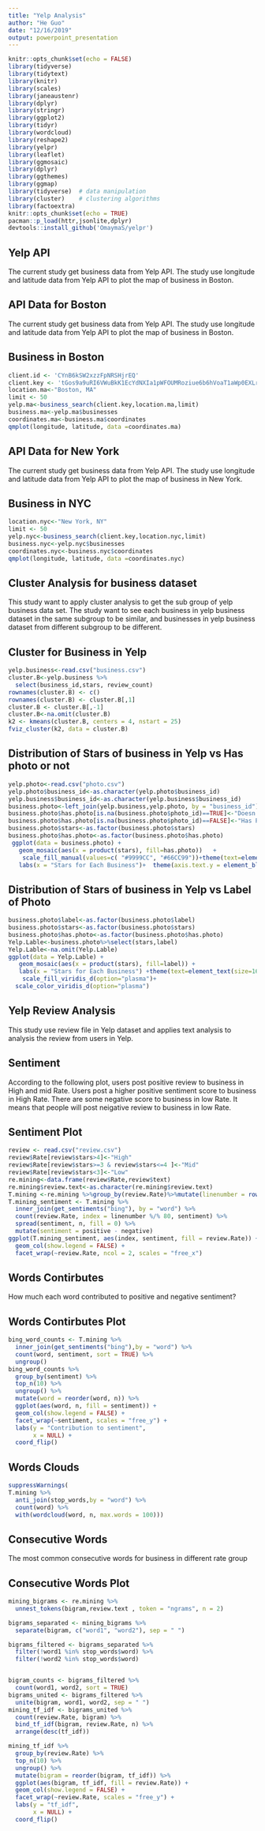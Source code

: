```yaml
---
title: "Yelp Analysis"
author: "He Guo"
date: "12/16/2019"
output: powerpoint_presentation
---
```


```r
knitr::opts_chunk$set(echo = FALSE)
library(tidyverse)
library(tidytext)
library(knitr)
library(scales)
library(janeaustenr)
library(dplyr)
library(stringr)
library(ggplot2)
library(tidyr)
library(wordcloud)
library(reshape2)
library(yelpr)
library(leaflet)
library(ggmosaic)
library(dplyr)
library(ggthemes)
library(ggmap)
library(tidyverse)  # data manipulation
library(cluster)    # clustering algorithms
library(factoextra)
knitr::opts_chunk$set(echo = TRUE)
pacman::p_load(httr,jsonlite,dplyr)
devtools::install_github('OmaymaS/yelpr')
```

## Yelp API

The current study get business data from Yelp API.  The study use longitude and latitude data from Yelp API to plot the map of business in Boston.

## API Data for Boston

The current study get business data from Yelp API.  The study use longitude and latitude data from Yelp API to plot the map of business in Boston.

## Business in Boston

```r
client.id <- 'CYnB6kSW2xzzFpNRSHjrEQ'
client.key <- 'tGos9a9uRI6VWuBkK1EcYdNXIa1pWFOUMRoziue6b6hVoaT1aWp0EXLrO-buK_RYxK_3mgepSdxx5T5xlMstACpRR-eIRDXd4-zfr7a7EEqO3xb5JZxJswSvQ73eXXYx'
location.ma<-"Boston, MA"
limit <- 50
yelp.ma<-business_search(client.key,location.ma,limit)
business.ma<-yelp.ma$businesses
coordinates.ma<-business.ma$coordinates
qmplot(longitude, latitude, data =coordinates.ma)
```


## API Data for New York

The current study get business data from Yelp API.  The study use longitude and latitude data from Yelp API to plot the map of business in New York.


## Business in NYC

```r

location.nyc<-"New York, NY"
limit <- 50
yelp.nyc<-business_search(client.key,location.nyc,limit)
business.nyc<-yelp.nyc$businesses
coordinates.nyc<-business.nyc$coordinates
qmplot(longitude, latitude, data =coordinates.nyc)
```


## Cluster Analysis for business dataset

This study want to apply cluster analysis to get the sub group of yelp business data set.  The study want to see each business in yelp business dataset in  the same subgroup to be similar, and  businesses in yelp business dataset from different subgroup to be different.


## Cluster for Business in Yelp

```r
yelp.business<-read.csv("business.csv")
cluster.B<-yelp.business %>%
  select(business_id,stars, review_count)
rownames(cluster.B) <- c()
rownames(cluster.B) <- cluster.B[,1]
cluster.B <- cluster.B[,-1]
cluster.B<-na.omit(cluster.B)
k2 <- kmeans(cluster.B, centers = 4, nstart = 25)
fviz_cluster(k2, data = cluster.B)
```



## Distribution of Stars of business in Yelp vs Has photo or not 

```r
yelp.photo<-read.csv("photo.csv")
yelp.photo$business_id<-as.character(yelp.photo$business_id)
yelp.business$business_id<-as.character(yelp.business$business_id)
business.photo<-left_join(yelp.business,yelp.photo, by = "business_id")
business.photo$has.photo[is.na(business.photo$photo_id)==TRUE]<-"Doesn't have Photo"
business.photo$has.photo[is.na(business.photo$photo_id)==FALSE]<-"Has Photo"
business.photo$stars<-as.factor(business.photo$stars)
business.photo$has.photo<-as.factor(business.photo$has.photo)
 ggplot(data = business.photo) +
   geom_mosaic(aes(x = product(stars), fill=has.photo))   + 
    scale_fill_manual(values=c( "#9999CC", "#66CC99"))+theme(text=element_text(size=16))+theme(axis.text.x = element_text(angle = 45, hjust = 1))+
   labs(x = "Stars for Each Business")+  theme(axis.text.y = element_blank(), axis.ticks.y = element_blank())
```


## Distribution of Stars of business in Yelp vs Label of Photo

```r


business.photo$label<-as.factor(business.photo$label)
business.photo$stars<-as.factor(business.photo$stars)
business.photo$has.photo<-as.factor(business.photo$has.photo)
Yelp.Lable<-business.photo%>%select(stars,label)
Yelp.Lable<-na.omit(Yelp.Lable)
ggplot(data = Yelp.Lable) +
   geom_mosaic(aes(x = product(stars), fill=label)) +
   labs(x = "Stars for Each Business") +theme(text=element_text(size=16))+theme(axis.text.x = element_text(angle = 45, hjust = 1))+  theme(axis.text.y = element_blank(), axis.ticks.y = element_blank())+ 
    scale_fill_viridis_d(option="plasma")+
  scale_color_viridis_d(option="plasma")
```



## Yelp Review Analysis

This study use review file in Yelp dataset and applies text analysis to analysis the review from users in Yelp.

## Sentiment

According to the following plot, users post positive review to business in High and mid Rate.  Users post a higher positive sentiment score to business in High Rate.  There are some negative score to business in low Rate.  It means that people will post neigative review to  business in low Rate.  

## Sentiment Plot

```r
review <- read.csv("review.csv")
review$Rate[review$stars>4]<-"High"
review$Rate[review$stars>=3 & review$stars<=4 ]<-"Mid"
review$Rate[review$stars<3]<-"Low"
re.mining<-data.frame(review$Rate,review$text)
re.mining$review.text<-as.character(re.mining$review.text)
T.mining <-re.mining %>%group_by(review.Rate)%>%mutate(linenumber = row_number())%>%unnest_tokens(word, review.text) 
T.mining_sentiment <- T.mining %>%
  inner_join(get_sentiments("bing"), by = "word") %>%
  count(review.Rate, index = linenumber %/% 80, sentiment) %>%
  spread(sentiment, n, fill = 0) %>%
  mutate(sentiment = positive - negative)
ggplot(T.mining_sentiment, aes(index, sentiment, fill = review.Rate)) +
  geom_col(show.legend = FALSE) +
  facet_wrap(~review.Rate, ncol = 2, scales = "free_x")
```

## Words Contirbutes
How much each word contributed to positive and negative sentiment?

## Words Contirbutes Plot 

```r
bing_word_counts <- T.mining %>%
  inner_join(get_sentiments("bing"),by = "word") %>%
  count(word, sentiment, sort = TRUE) %>%
  ungroup()
bing_word_counts %>%
  group_by(sentiment) %>%
  top_n(10) %>%
  ungroup() %>%
  mutate(word = reorder(word, n)) %>%
  ggplot(aes(word, n, fill = sentiment)) +
  geom_col(show.legend = FALSE) +
  facet_wrap(~sentiment, scales = "free_y") +
  labs(y = "Contribution to sentiment",
       x = NULL) +
  coord_flip()
```

## Words Clouds


```r

suppressWarnings(
T.mining %>%
  anti_join(stop_words,by = "word") %>%
  count(word) %>%
  with(wordcloud(word, n, max.words = 100)))
```



## Consecutive Words

The most common consecutive words for business in different rate group


## Consecutive Words Plot
```r


mining_bigrams <- re.mining %>%
  unnest_tokens(bigram,review.text , token = "ngrams", n = 2)

bigrams_separated <- mining_bigrams %>%
  separate(bigram, c("word1", "word2"), sep = " ")

bigrams_filtered <- bigrams_separated %>%
  filter(!word1 %in% stop_words$word) %>%
  filter(!word2 %in% stop_words$word)


bigram_counts <- bigrams_filtered %>% 
  count(word1, word2, sort = TRUE)
bigrams_united <- bigrams_filtered %>%
  unite(bigram, word1, word2, sep = " ")
mining_tf_idf <- bigrams_united %>%
  count(review.Rate, bigram) %>%
  bind_tf_idf(bigram, review.Rate, n) %>%
  arrange(desc(tf_idf))

mining_tf_idf %>%
  group_by(review.Rate) %>%
  top_n(10) %>%
  ungroup() %>%
  mutate(bigram = reorder(bigram, tf_idf)) %>%
  ggplot(aes(bigram, tf_idf, fill = review.Rate)) +
  geom_col(show.legend = FALSE) +
  facet_wrap(~review.Rate, scales = "free_y") +
  labs(y = "tf_idf",
       x = NULL) +
  coord_flip()
```

